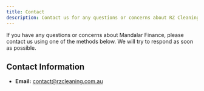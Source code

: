 ```yaml
---
title: Contact
description: Contact us for any questions or concerns about RZ Cleaning.
---
```


If you have any questions or concerns about Mandalar Finance, please contact us using one of the methods below. We will try to respond as soon as possible.

## Contact Information

-   **Email:** [contact@rzcleaning.com.au](mailto:contact@rzcleaning.com.au)
